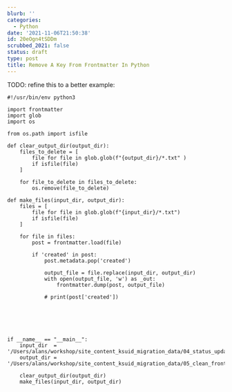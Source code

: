 ```yaml
---
blurb: ''
categories:
  - Python
date: '2021-11-06T21:50:38'
id: 20eOgn4tSDDm
scrubbed_2021: false
status: draft
type: post
title: Remove A Key From Frontmatter In Python
---
```


TODO: refine this to a better example:


```python3
#!/usr/bin/env python3

import frontmatter
import glob
import os

from os.path import isfile

def clear_output_dir(output_dir):
    files_to_delete = [
        file for file in glob.glob(f"{output_dir}/*.txt" )
        if isfile(file)
    ]

    for file_to_delete in files_to_delete:
        os.remove(file_to_delete)

def make_files(input_dir, output_dir):
    files = [
        file for file in glob.glob(f"{input_dir}/*.txt")
        if isfile(file)
    ]

    for file in files:
        post = frontmatter.load(file) 

        if 'created' in post:
            post.metadata.pop('created')

            output_file = file.replace(input_dir, output_dir)
            with open(output_file, 'w') as _out:
                frontmatter.dump(post, output_file)

            # print(post['created'])






if __name__ == "__main__":
    input_dir  = '/Users/alans/workshop/site_content_ksuid_migration_data/04_status_updates'
    output_dir = '/Users/alans/workshop/site_content_ksuid_migration_data/05_clean_frontmatter'

    clear_output_dir(output_dir)
    make_files(input_dir, output_dir)
```
